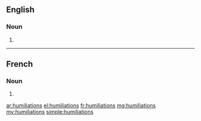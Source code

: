 ==English==

===Noun===
{{head|en|plural}}

# {{plural of|humiliation|lang=en|nocat=1}}

----

==French==

===Noun===
{{head|fr|plural}} {{f-p}}

# {{plural of|humiliation|lang=fr|nocat=1}}

[[ar:humiliations]]
[[el:humiliations]]
[[fr:humiliations]]
[[mg:humiliations]]
[[my:humiliations]]
[[simple:humiliations]]